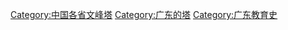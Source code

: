 [[Category:中国各省文峰塔|Category:中国各省文峰塔]]
[[Category:广东的塔|Category:广东的塔]]
[[Category:广东教育史|Category:广东教育史]]